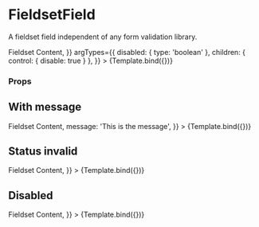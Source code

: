 
<Meta title="Components/FormNew/FieldsetField" component={FieldsetField} />

# FieldsetField

A fieldset field independent of any form validation library.


<Canvas>
  <Story
    name="Default"
    args={{
      label: 'Label',
      children: <>Fieldset Content</>,
    }}
    argTypes={{
      disabled: { type: 'boolean' },
      children: { control: { disable: true } },
    }}
  >
    {Template.bind({})}
  </Story>
</Canvas>

### Props

<ArgsTable story="Default" />

## With message

<Canvas>
  <Story
    name="With message"
    args={{
      label: 'Label',
      children: <>Fieldset Content</>,
      message: 'This is the message',
    }}
  >
    {Template.bind({})}
  </Story>
</Canvas>

## Status invalid

<Canvas>
  <Story
    name="Status invalid"
    args={{
      label: 'Label',
      message: 'This is the message',
      status: Status.invalid,
      children: <>Fieldset Content</>,
    }}
  >
    {Template.bind({})}
  </Story>
</Canvas>

## Disabled

<Canvas>
  <Story
    name="Disabled"
    args={{
      label: 'Label',
      message: 'This is the message',
      disabled: true,
      children: <>Fieldset Content</>,
    }}
  >
    {Template.bind({})}
  </Story>
</Canvas>
